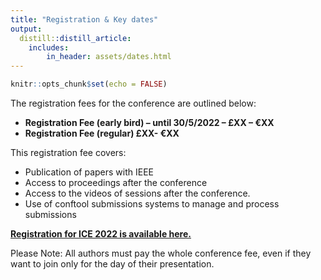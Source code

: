 ```yaml
---
title: "Registration & Key dates"
output:
  distill::distill_article:
    includes:
        in_header: assets/dates.html
---
```


```r
knitr::opts_chunk$set(echo = FALSE)
```

The registration fees for the conference are outlined below:

- **Registration Fee (early bird) – until 30/5/2022 – £XX  – €XX**
- **Registration Fee (regular) £XX- €XX**

This registration fee covers:

- Publication of papers with IEEE
- Access to proceedings after the conference 
- Access to the videos of sessions after the conference.
- Use of conftool submissions systems to manage and process submissions
 
**[Registration for ICE 2022 is available here.]()**

Please Note: All authors must pay the whole conference fee, even if they want to join only for the day of their presentation.
